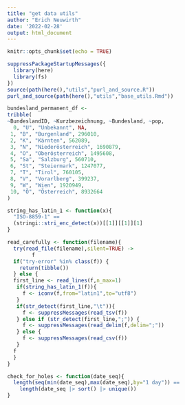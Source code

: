 ```yaml
---
title: "get data utils"
author: "Erich Neuwirth"
date: '2022-02-28'
output: html_document
---
```


```r
knitr::opts_chunk$set(echo = TRUE)
```


```r
suppressPackageStartupMessages({
  library(here)
  library(fs)
})  
source(path(here(),"utils","purl_and_source.R"))
purl_and_source(path(here(),"utils","base_utils.Rmd"))
```


```r
bundesland_permanent_df <-
tribble(
~BundeslandID, ~Kurzbezeichnung, ~Bundesland, ~pop,
  0, "U", "Unbekannt", NA,
 1, "B", "Burgenland", 296010,
 2, "K", "Kärnten", 562089,
 3, "N", "Niederösterreich", 1690879,
 4, "O", "Oberösterreich", 1495608,
 5, "Sa", "Salzburg", 560710,
 6, "St", "Steiermark", 1247077,
 7, "T", "Tirol", 760105,
 8, "V", "Vorarlberg", 399237,
 9, "W", "Wien", 1920949,
 10, "Ö", "Österreich", 8932664 
) 
```

```r
string_has_latin_1 <- function(x){
  "ISO-8859-1" ==
  (stringi::stri_enc_detect(x))[[1]][[1]][1]
}
```


```r
read_carefully <- function(filename){
  try(read_file(filename),silent=TRUE) ->
        f
  if("try-error" %in% class(f)) {
    return(tibble())
  } else {
  first_line <- read_lines(f,n_max=1)
   if(string_has_latin_1(f)){
     f <- iconv(f,from="latin1",to="utf8")
   }
   if(str_detect(first_line,"\t")){
     f <- suppressMessages(read_tsv(f))
   } else if (str_detect(first_line,";")) {
     f <- suppressMessages(read_delim(f,delim=";"))
   } else {
     f <- suppressMessages(read_csv(f))
   }
  f
  }
}
```

```r
check_for_holes <- function(date_seq){
  length(seq(min(date_seq),max(date_seq),by="1 day")) ==
    length(date_seq |> sort() |> unique())
}
```



